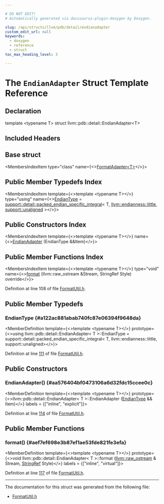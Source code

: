 ```yaml
---

# DO NOT EDIT!
# Automatically generated via docusaurus-plugin-doxygen by Doxygen.

slug: /api/structs/llvm/pdb/detail/endianadapter
custom_edit_url: null
keywords:
  - doxygen
  - reference
  - struct
toc_max_heading_level: 3

---
```





# The `EndianAdapter` Struct Template Reference

<DoxygenPage pluginConfig={pluginConfig}>



## Declaration

<CodeBlock>template &lt;typename T&gt;
struct llvm::pdb::detail::EndianAdapter&lt;T&gt;</CodeBlock>

## Included Headers

<IncludesList>
<IncludesListItem
  filePath="llvm/DebugInfo/PDB/Native/FormatUtil.h"
  permalink="/docs/api/files/include/include/llvm/include/llvm/debuginfo/include/llvm/debuginfo/pdb/include/llvm/debuginfo/pdb/native/formatutil-h"
  isLocal="true" />
</IncludesList>

## Base struct

<MembersIndex>

<MembersIndexItem
  type="class"
  name={<><a href="/docs/api/classes/llvm/formatadapter">FormatAdapter&lt;T&gt;</a></>}>
</MembersIndexItem>

</MembersIndex>

## Public Member Typedefs Index

<MembersIndex>

<MembersIndexItem
  template={<>template &lt;typename T&gt;</>}
  type="using"
  name={<><a href="#a122ac881abab740fc87e06394f9648da">EndianType</a> = <a href="/docs/api/structs/llvm/support/detail/packed-endian-specific-integral">support::detail::packed&#95;endian&#95;specific&#95;integral</a>&lt; T, <a href="/docs/api/namespaces/llvm/#ae1e26e57357947b25e392fd18ab000dbaaae6635e044ac56046b2893a529b5114">llvm::endianness::little</a>, <a href="/docs/api/namespaces/llvm/support/#a92fe024386465eeb8aeb7c78371549d7af6b11e8bcea1b0b70051b197f2cb3f84">support::unaligned</a> &gt;</>}>
</MembersIndexItem>

</MembersIndex>

## Public Constructors Index

<MembersIndex>

<MembersIndexItem
  template={<>template &lt;typename T&gt;</>}
  name={<><a href="#aa576404bf0473106a6d32fdc15ccee0c">EndianAdapter</a> (EndianType &amp;&amp;Item)</>}>
</MembersIndexItem>

</MembersIndex>

## Public Member Functions Index

<MembersIndex>

<MembersIndexItem
  template={<>template &lt;typename T&gt;</>}
  type="void"
  name={<><a href="#aef7ef698e3b87ef1ae53fde821fe3efa">format</a> (llvm::raw&#95;ostream &amp;Stream, StringRef Style) override</>}>
</MembersIndexItem>

</MembersIndex>


Definition at line 108 of file <a href="/docs/api/files/include/include/llvm/include/llvm/debuginfo/include/llvm/debuginfo/pdb/include/llvm/debuginfo/pdb/native/formatutil-h">FormatUtil.h</a>.

<SectionDefinition>

## Public Member Typedefs

### EndianType {#a122ac881abab740fc87e06394f9648da}

<MemberDefinition
  template={<>template &lt;typename T&gt;</>}
  prototype={<>using llvm::pdb::detail::EndianAdapter&lt; T &gt;::EndianType =  support::detail::packed&#95;endian&#95;specific&#95;integral&lt;
      T, llvm::endianness::little, support::unaligned&gt;</>}>

Definition at line <a href="/docs/api/files/include/include/llvm/include/llvm/debuginfo/include/llvm/debuginfo/pdb/include/llvm/debuginfo/pdb/native/formatutil-h/#l00111">111</a> of file <a href="/docs/api/files/include/include/llvm/include/llvm/debuginfo/include/llvm/debuginfo/pdb/include/llvm/debuginfo/pdb/native/formatutil-h">FormatUtil.h</a>.
</MemberDefinition>

</SectionDefinition>

<SectionDefinition>

## Public Constructors

### EndianAdapter() {#aa576404bf0473106a6d32fdc15ccee0c}

<MemberDefinition
  template={<>template &lt;typename T&gt;</>}
  prototype={<>llvm::pdb::detail::EndianAdapter&lt; T &gt;::EndianAdapter (<a href="#a122ac881abab740fc87e06394f9648da">EndianType</a> &amp;&amp; Item)</>}
  labels = {["inline", "explicit"]}>

Definition at line <a href="/docs/api/files/include/include/llvm/include/llvm/debuginfo/include/llvm/debuginfo/pdb/include/llvm/debuginfo/pdb/native/formatutil-h/#l00114">114</a> of file <a href="/docs/api/files/include/include/llvm/include/llvm/debuginfo/include/llvm/debuginfo/pdb/include/llvm/debuginfo/pdb/native/formatutil-h">FormatUtil.h</a>.
</MemberDefinition>

</SectionDefinition>

<SectionDefinition>

## Public Member Functions

### format() {#aef7ef698e3b87ef1ae53fde821fe3efa}

<MemberDefinition
  template={<>template &lt;typename T&gt;</>}
  prototype={<>void llvm::pdb::detail::EndianAdapter&lt; T &gt;::format (<a href="/docs/api/classes/llvm/raw-ostream">llvm::raw&#95;ostream</a> &amp; Stream, <a href="/docs/api/classes/llvm/stringref">StringRef</a> Style)</>}
  labels = {["inline", "virtual"]}>

Definition at line <a href="/docs/api/files/include/include/llvm/include/llvm/debuginfo/include/llvm/debuginfo/pdb/include/llvm/debuginfo/pdb/native/formatutil-h/#l00117">117</a> of file <a href="/docs/api/files/include/include/llvm/include/llvm/debuginfo/include/llvm/debuginfo/pdb/include/llvm/debuginfo/pdb/native/formatutil-h">FormatUtil.h</a>.
</MemberDefinition>

</SectionDefinition>

<hr/>

The documentation for this struct was generated from the following file:

<ul>
<li><a href="/docs/api/files/include/include/llvm/include/llvm/debuginfo/include/llvm/debuginfo/pdb/include/llvm/debuginfo/pdb/native/formatutil-h">FormatUtil.h</a></li>
</ul>

</DoxygenPage>

